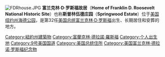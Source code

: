 {{Expand english}}
{{unreferenced|time=2013-09-11T14:57:22+00:00}}
[[File:FDRhouse.JPG|right]]
'''富兰克林·D·罗斯福故居'''（'''Home of Franklin D. Roosevelt National Historic Site'''）也称'''斯普林伍德庄园'''（'''Springwood Estate'''）位于[[美国|美国]][[纽约州|纽约州]][[海德公园_(纽约州)|海德公园]]，是第32任[[美国总统|美国总统]][[富兰克林·D·罗斯福|富兰克林·D·罗斯福]]出生、长期居住和安葬的地方。

{{US-stub}}

{{富蘭克林·德拉諾·羅斯福}}

[[Category:紐約州建築物|Category:紐約州建築物]]
[[Category:富蘭克林·德拉諾·羅斯福|Category:富蘭克林·德拉諾·羅斯福]]
[[Category:个人出生地|Category:个人出生地]]
[[Category:9号美国国道|Category:9号美国国道]]
[[Category:美国总统住所|Category:美国总统住所]]
[[Category:美国富兰克林·德拉诺·罗斯福纪念物|Category:美国富兰克林·德拉诺·罗斯福纪念物]]
